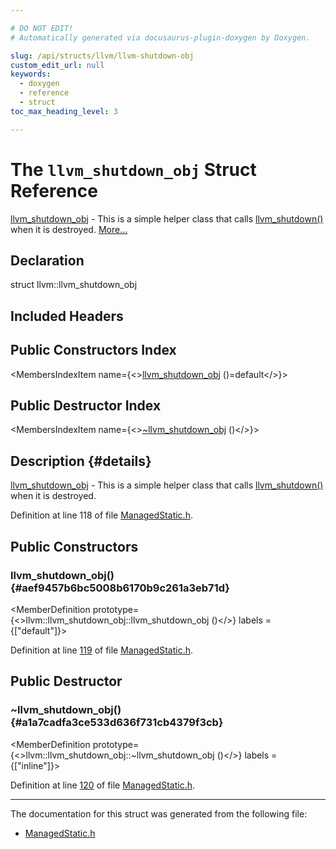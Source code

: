 ```yaml
---

# DO NOT EDIT!
# Automatically generated via docusaurus-plugin-doxygen by Doxygen.

slug: /api/structs/llvm/llvm-shutdown-obj
custom_edit_url: null
keywords:
  - doxygen
  - reference
  - struct
toc_max_heading_level: 3

---
```





# The `llvm_shutdown_obj` Struct Reference

<DoxygenPage pluginConfig={pluginConfig}>

<a href="/docs/api/structs/llvm/llvm-shutdown-obj">llvm&#95;shutdown&#95;obj</a> - This is a simple helper class that calls <a href="/docs/api/namespaces/llvm/#ac27f7fe6f1543ef516aa0998bad20335">llvm&#95;shutdown()</a> when it is destroyed. <a href="#details">More...</a>

## Declaration

<CodeBlock>struct llvm::llvm_shutdown_obj</CodeBlock>

## Included Headers

<IncludesList>
<IncludesListItem
  filePath="llvm/Support/ManagedStatic.h"
  permalink="/docs/api/files/include/include/llvm/include/llvm/support/managedstatic-h"
  isLocal="true" />
</IncludesList>

## Public Constructors Index

<MembersIndex>

<MembersIndexItem
  name={<><a href="#aef9457b6bc5008b6170b9c261a3eb71d">llvm&#95;shutdown&#95;obj</a> ()=default</>}>
</MembersIndexItem>

</MembersIndex>

## Public Destructor Index

<MembersIndex>

<MembersIndexItem
  name={<><a href="#a1a7cadfa3ce533d636f731cb4379f3cb">~llvm&#95;shutdown&#95;obj</a> ()</>}>
</MembersIndexItem>

</MembersIndex>

## Description {#details}

<a href="/docs/api/structs/llvm/llvm-shutdown-obj">llvm&#95;shutdown&#95;obj</a> - This is a simple helper class that calls <a href="/docs/api/namespaces/llvm/#ac27f7fe6f1543ef516aa0998bad20335">llvm&#95;shutdown()</a> when it is destroyed.

Definition at line 118 of file <a href="/docs/api/files/include/include/llvm/include/llvm/support/managedstatic-h">ManagedStatic.h</a>.

<SectionDefinition>

## Public Constructors

### llvm&#95;shutdown&#95;obj() {#aef9457b6bc5008b6170b9c261a3eb71d}

<MemberDefinition
  prototype={<>llvm::llvm&#95;shutdown&#95;obj::llvm&#95;shutdown&#95;obj ()</>}
  labels = {["default"]}>

Definition at line <a href="/docs/api/files/include/include/llvm/include/llvm/support/managedstatic-h/#l00119">119</a> of file <a href="/docs/api/files/include/include/llvm/include/llvm/support/managedstatic-h">ManagedStatic.h</a>.
</MemberDefinition>

</SectionDefinition>

<SectionDefinition>

## Public Destructor

### ~llvm&#95;shutdown&#95;obj() {#a1a7cadfa3ce533d636f731cb4379f3cb}

<MemberDefinition
  prototype={<>llvm::llvm&#95;shutdown&#95;obj::~llvm&#95;shutdown&#95;obj ()</>}
  labels = {["inline"]}>

Definition at line <a href="/docs/api/files/include/include/llvm/include/llvm/support/managedstatic-h/#l00120">120</a> of file <a href="/docs/api/files/include/include/llvm/include/llvm/support/managedstatic-h">ManagedStatic.h</a>.
</MemberDefinition>

</SectionDefinition>

<hr/>

The documentation for this struct was generated from the following file:

<ul>
<li><a href="/docs/api/files/include/include/llvm/include/llvm/support/managedstatic-h">ManagedStatic.h</a></li>
</ul>

</DoxygenPage>
